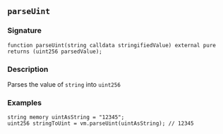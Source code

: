 ## `parseUint`

### Signature

```solidity
function parseUint(string calldata stringifiedValue) external pure returns (uint256 parsedValue);
```

### Description

Parses the value of `string` into `uint256`

### Examples

```solidity
string memory uintAsString = "12345";
uint256 stringToUint = vm.parseUint(uintAsString); // 12345
```
